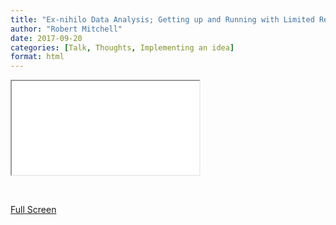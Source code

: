 ```yaml
---
title: "Ex-nihilo Data Analysis; Getting up and Running with Limited Resources"
author: "Robert Mitchell"
date: 2017-09-20
categories: [Talk, Thoughts, Implementing an idea]
format: html
---
```


::: {.iframe-container}
<iframe class="iframe-responsive" scrolling="no" src="talk-2017-09-data-donuts.html"></iframe>
:::

<br>

<a href="/talks/2017-09-Data-and-Donuts/talk-2017-09-data-donuts.html#/" class="btn btn-secondary">Full Screen</a>
